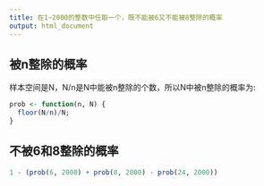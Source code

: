 ```yaml
---
title: 在1~2000的整数中任取一个，既不能被6又不能被8整除的概率
output: html_document
---
```


## 被n整除的概率

样本空间是N，N/n是N中能被n整除的个数，所以N中被n整除的概率为:

```r
prob <- function(n, N) {
  floor(N/n)/N;
}
```

## 不被6和8整除的概率

```r
1 - (prob(6, 2000) + prob(8, 2000) - prob(24, 2000))
```
